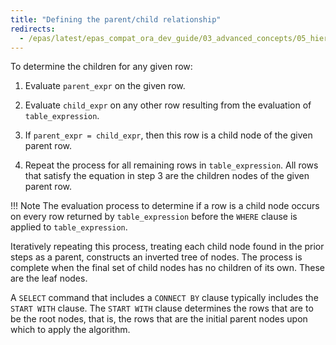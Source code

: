 ```yaml
---
title: "Defining the parent/child relationship"
redirects:
  - /epas/latest/epas_compat_ora_dev_guide/03_advanced_concepts/05_hierarchical_queries/01_defining_the_parent_child_relationship/ #generated for docs/epas/reorg-role-use-case-mode
---
```


<div id="defining_the_parent_child_relationship" class="registered_link"></div>

To determine the children for any given row:

1.  Evaluate `parent_expr` on the given row.

2.  Evaluate `child_expr` on any other row resulting from the evaluation of `table_expression`.

3.  If `parent_expr = child_expr`, then this row is a child node of the given parent row.

4.  Repeat the process for all remaining rows in `table_expression`. All rows that satisfy the equation in step 3 are the children nodes of the given parent row.

!!! Note
    The evaluation process to determine if a row is a child node occurs on every row returned by `table_expression` before the `WHERE` clause is applied to `table_expression`.

Iteratively repeating this process, treating each child node found in the prior steps as a parent, constructs an inverted tree of nodes. The process is complete when the final set of child nodes has no children of its own. These are the leaf nodes.

A `SELECT` command that includes a `CONNECT BY` clause typically includes the `START WITH` clause. The `START WITH` clause determines the rows that are to be the root nodes, that is, the rows that are the initial parent nodes upon which to apply the algorithm. 